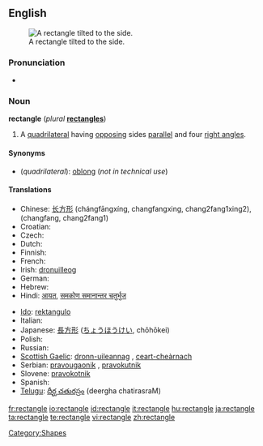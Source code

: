 {{wikipedia}}
==English==
[[Image:Geometry Rectangle.png|thumb|right|A rectangle tilted to the side.]]

===Pronunciation===
*{{audio|en-us-rectangle.ogg|Audio (US)}}

===Noun===
'''rectangle''' (''plural'' '''[[rectangles]]''')

# {{geometry}} A [[quadrilateral]] having [[opposing]] sides [[parallel]] and four [[right angle]]s.

====Synonyms====
*(''quadrilateral''): [[oblong]] (''not in technical use'')

====Translations====
{{trans-top|quadrilateral}}
* Chinese: [[长方形]] (chángfāngxíng, changfangxing, chang2fang1xing2), (changfang, chang2fang1)
* Croatian: {{t-|hr|pravokutnik|m}}
* Czech: {{t-|cs|obdélník|m}}
* Dutch: {{t-|nl|rechthoek}}
* Finnish: {{t+|fi|suorakulmio}}
* French: {{t+|fr|rectangle|m}}
* Irish: [[dronuilleog]]
* German: {{t+|de|Rechteck|n}}
* Hebrew: {{he-translation|מלבן|malbén}} {{m}}
* Hindi: [[आयत]], [[समकोण समानान्तर चतुर्भुज]]
{{trans-mid}}
* [[Ido]]: [[rektangulo]]
* Italian: {{t-|it|rettangolo|m}}
* Japanese: [[長方形]] ([[ちょうほうけい]], chōhōkei)
* Polish: {{t+|pl|prostokąt}}
* Russian: {{t+|ru|прямоугольник|sc=Cyrl}}
* [[Scottish Gaelic]]: [[dronn-uileannag]] {{f}}, [[ceart-cheàrnach]] {{m}}
* Serbian: [[pravougaonik]] {{m}}, [[pravokutnik]] {{m}}
* Slovene: [[pravokotnik]] {{m}}
* Spanish: {{t+|es|rectángulo|m}}
* [[Telugu]]: [[దీర్ఘ చతురస్రం]] (deergha chatirasraM)
{{trans-bottom}}

[[Category:Shapes]]

[[fr:rectangle]]
[[io:rectangle]]
[[id:rectangle]]
[[it:rectangle]]
[[hu:rectangle]]
[[ja:rectangle]]
[[ta:rectangle]]
[[te:rectangle]]
[[vi:rectangle]]
[[zh:rectangle]]